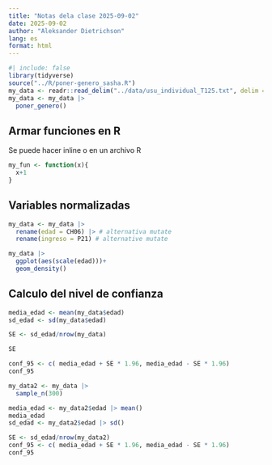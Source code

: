```yaml
---
title: "Notas dela clase 2025-09-02"
date: 2025-09-02
author: "Aleksander Dietrichson"
lang: es
format: html
---
```


```r
#| include: false
library(tidyverse)
source("../R/poner-genero_sasha.R")
my_data <- readr::read_delim("../data/usu_individual_T125.txt", delim = ";")
my_data <- my_data |> 
  poner_genero()
```


## Armar funciones en R

Se puede hacer inline o en un archivo R
```r
my_fun <- function(x){
  x+1
}
```




## Variables normalizadas

```r
my_data <- my_data |> 
  rename(edad = CH06) |> # alternativa mutate 
  rename(ingreso = P21) # alternative mutate

```



```r
my_data |> 
  ggplot(aes(scale(edad)))+
  geom_density()
```


## Calculo del nivel de confianza

```r
media_edad <- mean(my_data$edad)
sd_edad <- sd(my_data$edad)

SE <- sd_edad/nrow(my_data)

SE
```

```r
conf_95 <- c( media_edad + SE * 1.96, media_edad - SE * 1.96)
conf_95
```

```r
my_data2 <- my_data |> 
  sample_n(300)
```



```r
media_edad <- my_data2$edad |> mean()
media_edad
sd_edad <- my_data2$edad |> sd()
```
```r
SE <- sd_edad/nrow(my_data2)
conf_95 <- c( media_edad + SE * 1.96, media_edad - SE * 1.96)
conf_95
```

